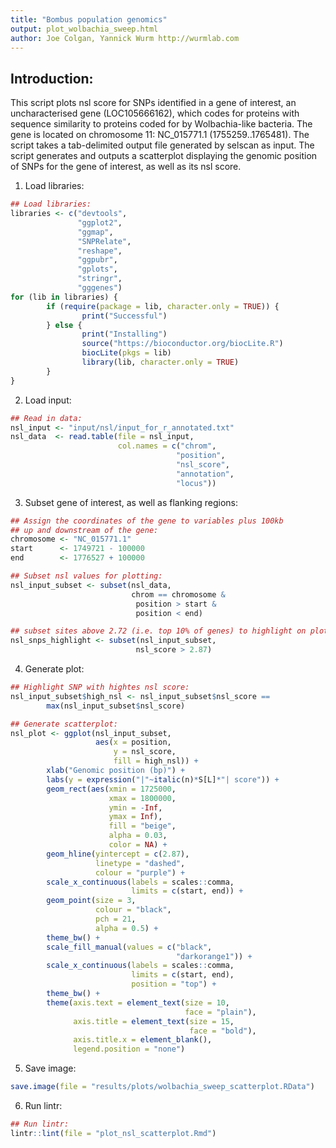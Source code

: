 ```yaml
---
title: "Bombus population genomics"
output: plot_wolbachia_sweep.html
author: Joe Colgan, Yannick Wurm http://wurmlab.com
---
```


## Introduction:
This script plots nsl score for SNPs identified in a gene of interest, an uncharacterised gene (LOC105666162), which codes for proteins with sequence similarity to proteins coded for by Wolbachia-like bacteria. The gene is located on chromosome 11:
NC_015771.1 (1755259..1765481).
The script takes a tab-delimited output file generated by selscan as input.
The script generates and outputs a scatterplot displaying the genomic position of SNPs for the gene of interest, as well as its nsl score. 

1. Load libraries:

```r
## Load libraries:
libraries <- c("devtools",
               "ggplot2",
               "ggmap",
               "SNPRelate",
               "reshape",
               "ggpubr",
               "gplots",
               "stringr",
               "gggenes")
for (lib in libraries) {
        if (require(package = lib, character.only = TRUE)) {
                print("Successful")
        } else {
                print("Installing")
                source("https://bioconductor.org/biocLite.R")
                biocLite(pkgs = lib)
                library(lib, character.only = TRUE)
        }
}
```

2. Load input:

```r
## Read in data:
nsl_input <- "input/nsl/input_for_r_annotated.txt"
nsl_data  <- read.table(file = nsl_input,
                        col.names = c("chrom",
                                     "position",
                                     "nsl_score",
                                     "annotation",
                                     "locus"))
```

3. Subset gene of interest, as well as flanking regions:

```r
## Assign the coordinates of the gene to variables plus 100kb
## up and downstream of the gene:
chromosome <- "NC_015771.1"
start      <- 1749721 - 100000
end        <- 1776527 + 100000

## Subset nsl values for plotting:
nsl_input_subset <- subset(nsl_data,
                           chrom == chromosome &
                            position > start &
                            position < end)

## subset sites above 2.72 (i.e. top 10% of genes) to highlight on plot:
nsl_snps_highlight <- subset(nsl_input_subset,
                            nsl_score > 2.87)
```

4. Generate plot:

```r
## Highlight SNP with hightes nsl score:
nsl_input_subset$high_nsl <- nsl_input_subset$nsl_score == 
        max(nsl_input_subset$nsl_score)

## Generate scatterplot:
nsl_plot <- ggplot(nsl_input_subset,
                   aes(x = position,
                       y = nsl_score,
                       fill = high_nsl)) +
        xlab("Genomic position (bp)") +
        labs(y = expression("|"~italic(n)*S[L]*"| score")) +
        geom_rect(aes(xmin = 1725000,
                      xmax = 1800000,
                      ymin = -Inf,
                      ymax = Inf),
                      fill = "beige",
                      alpha = 0.03,
                      color = NA) +
        geom_hline(yintercept = c(2.87),
                   linetype = "dashed",
                   colour = "purple") +
        scale_x_continuous(labels = scales::comma,
                           limits = c(start, end)) +
        geom_point(size = 3,
                   colour = "black",
                   pch = 21,
                   alpha = 0.5) +
        theme_bw() +
        scale_fill_manual(values = c("black",
                                     "darkorange1")) +
        scale_x_continuous(labels = scales::comma,
                           limits = c(start, end),
                           position = "top") +
        theme_bw() +
        theme(axis.text = element_text(size = 10,
                                       face = "plain"),
              axis.title = element_text(size = 15,
                                        face = "bold"),
              axis.title.x = element_blank(),
              legend.position = "none")
```

5. Save image:

```r
save.image(file = "results/plots/wolbachia_sweep_scatterplot.RData")
```

6. Run lintr:

```r
## Run lintr:
lintr::lint(file = "plot_nsl_scatterplot.Rmd")
```
